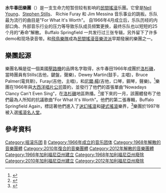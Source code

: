 {{Infobox musical artist
| name            = {{lang|en|Buffalo Springfield}}<br>水牛春田樂團
| image           = Buffalo Springfield in 1966.png
| caption         = 1966年的水牛春田合唱團。左起：史提爾斯、弗瑞、帕瑪、馬丁、楊
| background      = group_or_band
| origin          = {{USA}}[[加利福尼亞州|加州]][[洛杉磯|洛杉磯]]
| genre           = {{flatlist|
* [[民謠搖滾|民謠搖滾]]
* [[迷幻搖滾|迷幻搖滾]]
* [[鄉村搖滾|鄉村搖滾]]
}}
| years_active    = {{hlist|{{start date|1966}}–{{end date|1968}}|{{start date|2010}}–{{end date|2012}}}}
| label           = {{hlist|{{link-en|Atco|Atco Records}}|[[大西洋唱片|Atlantic]]}}
| associated_acts = {{hlist|[[克羅斯比、史提爾斯、納許與尼爾·楊|克羅斯比、史提爾斯、納許與尼爾·楊]]|Manassas|Poco}}
| past_members    =
* {{link-en|里奇·弗瑞|Richie Furay}}
* [[史蒂芬·史提爾斯|史蒂芬·史提爾斯]]
* [[尼爾·楊|尼爾·楊]]
* {{link-en|杜威·馬丁 (音樂家)|Dewey Martin (musician)|杜威·馬丁}}
* {{link-en|布魯斯·帕瑪|Bruce Palmer}}
* Jim Messina
* Doug Hastings
* Ken Koblun
* Jim Fielder
}}

'''水牛春田樂團'''（{{lang-en|Buffalo Springfield}}）是一支生命力短暂但较有影响的[[民谣摇滚|民間搖滾]]乐團。它曾是[[Neil_Young|Neil Young]]、[[史蒂芬·史提爾斯|Stephen Stills]]、 Richie Furay 和 Jim Messina 音乐事业的跳板。乐队最为流行的曲目是"For What It's Worth"。 自1966年4月成立后，乐队历经的内部口角、外部音乐行业的压力等导致乐队成员频繁更换，最终乐队也以短短的25个月的“寿命”解散。 Buffalo Springfield 一共发行过三张专辑，另外留下了许多demo和现场录音带。和[[飛鳥樂隊|飛鳥樂隊]]成為[[民謠搖滾|民間搖滾]][[音樂類型|音樂流派]]早期發展的樂團之一。

==樂團起源==
樂團名稱是從一個美國[[壓路機|壓路機]]的品牌名字取得，水牛春田1966年成團於[[洛杉磯|洛杉磯]]，當時團員有Stills(吉他，鍵盤，聲樂)，Dewey Martin(鼓手，主唱)，Bruce Palmer(電貝斯)，Furay(吉他，主唱)，和[[尼爾·楊|尼爾·楊]](吉他，口琴，鋼琴，聲樂)。<ref>{{cite book|author=Tony Russell|title=Encyclopedia of Rock|url=https://books.google.com/books?id=nZjoO9_YhfwC|year=1983|publisher=Crescent Books|isbn=978-0-517-40865-0|page=161}}</ref>樂團在1966年與[[大西洋唱片公司|大西洋唱片公司]]簽約，並發行了他們的首張單曲“Nowadays Clancy Can't Even Sing”，在[[洛杉磯|洛杉磯]]地區熱播。<ref name=RRHF>{{cite web|title=Buffalo Springfield|url=http://rockhall.com/inductees/buffalo-springfield/bio/|publisher=The Rock and Roll Hall of Fame and Museum|accessdate=February 18, 2016|archive-date=2017-08-29|archive-url=https://web.archive.org/web/20170829121654/https://www.rockhall.com/inductees/buffalo-springfield/bio|dead-url=no}}</ref>接下來的一月，該團體發布了他們最為人所知的抗議歌曲"For What It's Worth"。他們的第二張專輯，Buffalo Springfield Again，標誌著他們進入了[[迷幻搖滾|迷幻搖滾]]和[[硬式搖滾|硬式搖滾]]樂界，<ref name=AM>{{Allmusic|class=artist|id=mn0000939567|tab=biography|label=Artist Biography by Richie Unterberger|first=Richie|last=Unterberger|accessdate=February 18, 2016}}</ref>樂團於1997年被入選[[搖滾名人堂|搖滾名人堂]]。

==參考資料==
{{Reflist}}
{{摇滚名人堂1997届入选者}}

{{Authority control}}
[[Category:摇滚乐团|Category:摇滚乐团]]
[[Category:摇滚名人堂入选者|B]]
[[Category:1966年成立的音乐团体|Category:1966年成立的音乐团体]]
[[Category:1968年解散的音樂團體|Category:1968年解散的音樂團體]]
[[Category:2010年復合的音樂團體|Category:2010年復合的音樂團體]]
[[Category:2012年解散的音樂團體|Category:2012年解散的音樂團體]]
[[Category:1966年加利福尼亞州建立|Category:1966年加利福尼亞州建立]]
[[Category:1968年加利福尼亞州廢除|Category:1968年加利福尼亞州廢除]]
[[Category:2010年加利福尼亞州建立|Category:2010年加利福尼亞州建立]]
[[Category:2012年加利福尼亞州廢除|Category:2012年加利福尼亞州廢除]]
